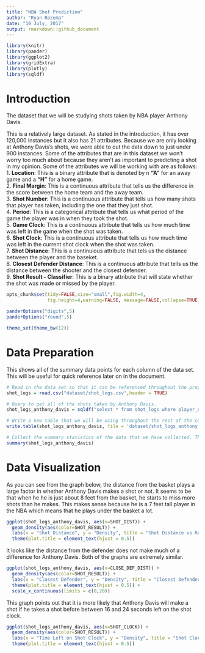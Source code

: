 ```yaml
---
title: "NBA Shot Prediction"
author: "Ryan Rozema"
date: "10 July, 2017"
output: rmarkdown::github_document
---
```


```r
library(knitr)
library(pander)
library(ggplot2)
library(gridExtra)
library(plotly)
library(sqldf)
```

# Introduction
The dataset that we will be studying shots taken by NBA player Anthony Davis.

This is a relatively large dataset. As stated in the introduction, it has over 120,000 instances but it also has 21 attributes. Because we are only looking at Anthony Davis's shots, we were able to cut the data down to just under 900 instances.  Some of the attributes that are in this dataset we won't worry too much about because they aren't as important to predicting a shot in my opinion. Some of the attributes we will be working with are as follows:  
  1. **Location**: This is a binary attribute that is denoted by n **"A"** for an away game and a **"H"** for a home game.  
  2. **Final Margin**: This is a continuous attribute that tells us the difference in the score between the home team and the away team.  
  3. **Shot Number**: This is a continuous attribute that tells us how many shots that player has taken, including the one that they just shot.  
  4. **Period**: This is a categorical attribute that tells us what period of the game the player was in when they took the shot.  
  5. **Game Clock**: This is a continuous attribute that tells us how much time was left in the game when the shot was taken.  
  6. **Shot Clock**: This is a continuous attribute that tells us how much time was left in the current shot clock when the shot was taken.  
  7. **Shot Distance**: This is a continuious attribute that tels us the distance between the player and the baseket.  
  8. **Closest Defender Distance**: This is a continuous attribute that tells us the distance between the shooter and the closest defender.  
  9. **Shot Result - Classifier**: This is a binary attribute that will state whether the shot was made or missed by the player.  

```r
opts_chunk$set(tidy=FALSE,size="small",fig.width=4,
               fig.height=4,warning=FALSE, message=FALSE,collapse=TRUE)

panderOptions("digits",5)
panderOptions("round",5)

theme_set(theme_bw(12))
```

# Data Preparation
This shows all of the summary data points for each column of the data set. This will be useful for quick reference later on in the document.
```r
# Read in the data set so that it can be referenced throughout the program. 
shot_logs = read.csv("dataset/shot_logs.csv",header = TRUE)

# Query to get all of the shots taken by Anthony Davis.
shot_logs_anthony_davis = sqldf("select * from shot_logs where player_name = 'anthony davis'")

# Write a new table that we will be using throughout the rest of the code.
write.table(shot_logs_anthony_davis, file = 'dataset/shot_logs_anthony_davis.csv', append = TRUE, row.names = FALSE, col.names = FALSE, quote = TRUE, sep = ',')

# Collect the summary statistics of the data that we have collected. This will give us a lot of information about our data that we are analyzing.
summary(shot_logs_anthony_davis)
```

# Data Visualization
As you can see from the graph below, the distance from the basket plays a large factor in whether Anthony Davis makes a shot or not.  It seems to be that when he he is just about 8 feet from the basket, he starts to miss more shots than he makes.  This makes sense because he is a 7 feet tall player in the NBA which means that he plays under the basket a lot.
```r
ggplot(shot_logs_anthony_davis, aes(x=SHOT_DIST)) + 
  geom_density(aes(color=SHOT_RESULT)) + 
  labs(x = "Shot Distance", y = "Density", title = "Shot Distance vs Result", color = "Shot Result") + 
  theme(plot.title = element_text(hjust = 0.5))
```

It looks like the distance from the defender does not make much of a difference for Anthony Davis.  Both of the graphs are extremely similar.
```r
ggplot(shot_logs_anthony_davis, aes(x=CLOSE_DEF_DIST)) + 
  geom_density(aes(color=SHOT_RESULT)) + 
  labs(x = "Closest Defender", y = "Density", title = "Closest Defender vs Result", color = "Shot Result") + 
  theme(plot.title = element_text(hjust = 0.5)) + 
  scale_x_continuous(limits = c(0,20))
```

This graph points out that it is more likely that Anthony Davis will make a shot if he takes a shot before between 16 and 24 seconds left on the shot clock.
```r
ggplot(shot_logs_anthony_davis, aes(x=SHOT_CLOCK)) + 
  geom_density(aes(color=SHOT_RESULT)) + 
  labs(x = "Time Left on Shot Clock", y = "Density", title = "Shot Clock vs Result", color = "Shot Result") + 
  theme(plot.title = element_text(hjust = 0.5))
```
